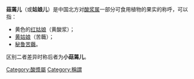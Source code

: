 '''菇蔫儿'''（或'''姑娘儿'''）是中国北方对[[酸浆属|酸浆属]]一部分可食用植物的果实的称呼，可以指：
* 黄色的[[酸浆|红姑娘]]（黄酸浆）；
* [[苦蘵|黄姑娘]]（苦蘵）；
* [[灯笼果|秘鲁苦蘵]]。
区别二者差异时称后者为'''小菇蔫儿'''。

{{植物小作品}}

[[Category:酸漿屬|Category:酸漿屬]]
[[Category:稱謂|Category:稱謂]]